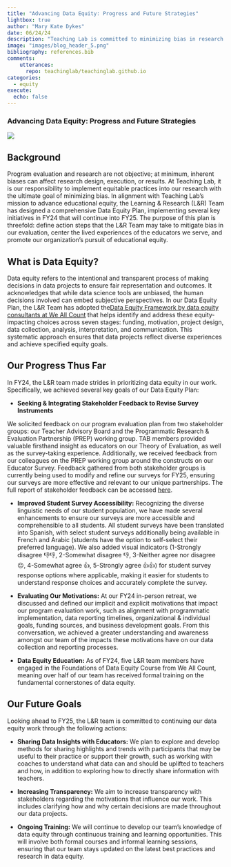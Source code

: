 ```yaml
---
title: "Advancing Data Equity: Progress and Future Strategies"
lightbox: true
author: "Mary Kate Dykes"
date: 06/24/24
description: "Teaching Lab is committed to minimizing bias in research through our Data Equity Plan. We've prioritized stakeholder feedback, improved survey accessibility, and educated our team on data equity to ensure diverse experiences are represented and equity goals are met."
image: "images/blog_header_5.png"
bibliography: references.bib
comments: 
    utterances:
      repo: teachinglab/teachinglab.github.io
categories: 
  - equity
execute: 
  echo: false
---
```


### **Advancing Data Equity: Progress and Future Strategies**

![](https://lh7-us.googleusercontent.com/docsz/AD_4nXeQJUrct-3hnKJErDoty_zNzFhJgU5JupFs9E2p4DPT0AMYHAjiDnTnWmBEtyTplIttD4xKBr07QK5bBtPlUtYK7Cg4S0BGHw74Pr3V06I6qsd-wqFJNTNorW6PNwtOanMD7XobR86fA3ysktedBBKUauPt?key=1yeYrRe3WRrdSQFsRB4AIA)

## **Background**

Program evaluation and research are not objective; at minimum, inherent biases can affect research design, execution, or results. At Teaching Lab, it is our responsibility to implement equitable practices into our research with the ultimate goal of minimizing bias. In alignment with Teaching Lab’s mission to advance educational equity, the Learning & Research (L&R) Team has designed a comprehensive Data Equity Plan, implementing several key initiatives in FY24 that will continue into FY25. The purpose of this plan is threefold: define action steps that the L&R Team may take to mitigate bias in our evaluation, center the lived experiences of the educators we serve, and promote our organization’s pursuit of educational equity. 

## **What is Data Equity?**

Data equity refers to the intentional and transparent process of making decisions in data projects to ensure fair representation and outcomes. It acknowledges that while data science tools are unbiased, the human decisions involved can embed subjective perspectives. In our Data Equity Plan, the L&R Team has adopted the[Data Equity Framework by data equity consultants at We All Count](https://weallcount.com/the-data-process/) that helps identify and address these equity-impacting choices across seven stages: funding, motivation, project design, data collection, analysis, interpretation, and communication. This systematic approach ensures that data projects reflect diverse experiences and achieve specified equity goals.

## **Our Progress Thus Far**

In FY24, the L&R team made strides in prioritizing data equity in our work. Specifically, we achieved several key goals of our Data Equity Plan:

-   **Seeking & Integrating Stakeholder Feedback to Revise Survey Instruments**

We solicited feedback on our program evaluation plan from two stakeholder groups: our Teacher Advisory Board and the Programmatic Research & Evaluation Partnership (PREP) working group. TAB members provided valuable firsthand insight as educators on our Theory of Evaluation, as well as the survey-taking experience. Additionally, we received feedback from our colleagues on the PREP working group around the constructs on our Educator Survey. Feedback gathered from both stakeholder groups is currently being used to modify and refine our surveys for FY25, ensuring our surveys are more effective and relevant to our unique partnerships. The full report of stakeholder feedback can be accessed [here](https://docs.google.com/document/d/121W2ag5vBlaid68Y6ZGPxKZBP8DWfciLORMqMPP8zQI/edit). 

-   **Improved Student Survey Accessibility:** Recognizing the diverse linguistic needs of our student population, we have made several enhancements to ensure our surveys are more accessible and comprehensible to all students. All student surveys have been translated into Spanish, with select student surveys additionally being available in French and Arabic (students have the option to self-select their preferred language). We also added visual indicators (1-Strongly disagree 👎👎, 2-Somewhat disagree 👎, 3-Neither agree nor disagree 😐, 4-Somewhat agree 👍, 5-Strongly agree 👍👍) for student survey response options where applicable, making it easier for students to understand response choices and accurately complete the survey. 

-   **Evaluating Our Motivations:** At our FY24 in-person retreat, we discussed and defined our implicit and explicit motivations that impact our program evaluation work, such as alignment with programmatic implementation, data reporting timelines, organizational & individual goals, funding sources, and business development goals. From this conversation, we achieved a greater understanding and awareness amongst our team of the impacts these motivations have on our data collection and reporting processes.

-   **Data Equity Education:** As of FY24, five L&R team members have engaged in the Foundations of Data Equity Course from We All Count, meaning over half of our team has received formal training on the fundamental cornerstones of data equity. 

## **Our Future Goals**

Looking ahead to FY25, the L&R team is committed to continuing our data equity work through the following actions:

-   **Sharing Data Insights with Educators:** We plan to explore and develop methods for sharing highlights and trends with participants that may be useful to their practice or support their growth, such as working with coaches to understand what data can and should be uplifted to teachers and how, in addition to exploring how to directly share information with teachers. 

-   **Increasing Transparency:** We aim to increase transparency with stakeholders regarding the motivations that influence our work. This includes clarifying how and why certain decisions are made throughout our data projects.

-   **Ongoing Training:** We will continue to develop our team’s knowledge of data equity through continuous training and learning opportunities. This will involve both formal courses and informal learning sessions, ensuring that our team stays updated on the latest best practices and research in data equity.
